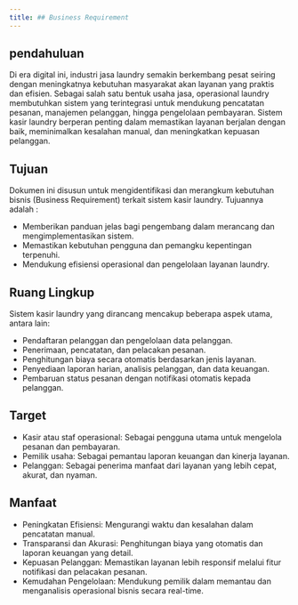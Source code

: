 ```yaml
---
title: ## Business Requirement
---
```


## pendahuluan
Di era digital ini, industri jasa laundry semakin berkembang pesat seiring dengan meningkatnya kebutuhan masyarakat akan layanan yang praktis dan efisien. Sebagai salah satu bentuk usaha jasa, operasional 
laundry membutuhkan sistem yang terintegrasi untuk mendukung pencatatan pesanan, manajemen pelanggan, hingga pengelolaan pembayaran. Sistem kasir laundry berperan penting dalam memastikan layanan berjalan 
dengan baik, meminimalkan kesalahan manual, dan meningkatkan kepuasan pelanggan.

## Tujuan
Dokumen ini disusun untuk mengidentifikasi dan merangkum kebutuhan bisnis (Business Requirement) terkait sistem kasir laundry. Tujuannya adalah :

- Memberikan panduan jelas bagi pengembang dalam merancang dan mengimplementasikan sistem.
- Memastikan kebutuhan pengguna dan pemangku kepentingan terpenuhi.
- Mendukung efisiensi operasional dan pengelolaan layanan laundry.

## Ruang Lingkup
Sistem kasir laundry yang dirancang mencakup beberapa aspek utama, antara lain:

-	Pendaftaran pelanggan dan pengelolaan data pelanggan.
-	Penerimaan, pencatatan, dan pelacakan pesanan.
-	Penghitungan biaya secara otomatis berdasarkan jenis layanan.
-	Penyediaan laporan harian, analisis pelanggan, dan data keuangan.
-	Pembaruan status pesanan dengan notifikasi otomatis kepada pelanggan.

## Target 
-	Kasir atau staf operasional: Sebagai pengguna utama untuk mengelola pesanan dan pembayaran.
-	Pemilik usaha: Sebagai pemantau laporan keuangan dan kinerja layanan.
-	Pelanggan: Sebagai penerima manfaat dari layanan yang lebih cepat, akurat, dan nyaman.

## Manfaat
-	Peningkatan Efisiensi: Mengurangi waktu dan kesalahan dalam pencatatan manual.
-	Transparansi dan Akurasi: Penghitungan biaya yang otomatis dan laporan keuangan yang detail.
-	Kepuasan Pelanggan: Memastikan layanan lebih responsif melalui fitur notifikasi dan pelacakan pesanan.
-	Kemudahan Pengelolaan: Mendukung pemilik dalam memantau dan menganalisis operasional bisnis secara real-time.
